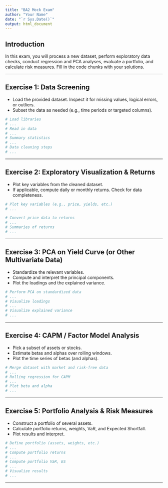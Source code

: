 ```yaml
---
title: "BA2 Mock Exam"
author: "Your Name"
date: "`r Sys.Date()`"
output: html_document
---
```


## Introduction
In this exam, you will process a new dataset, perform exploratory data checks, conduct regression and PCA analyses, evaluate a portfolio, and calculate risk measures. Fill in the code chunks with your solutions.

---

## Exercise 1: Data Screening
- Load the provided dataset. Inspect it for missing values, logical errors, or outliers.
- Subset the data as needed (e.g., time periods or targeted columns).

```r
# Load libraries
# ...
# Read in data
# ...
# Summary statistics
# ...
# Data cleaning steps
# ...
```

---

## Exercise 2: Exploratory Visualization & Returns
- Plot key variables from the cleaned dataset.
- If applicable, compute daily or monthly returns. Check for data completeness.

```r
# Plot key variables (e.g., price, yields, etc.)
# ...
```

```r
# Convert price data to returns
# ...
# Summaries of returns
# ...
```

---

## Exercise 3: PCA on Yield Curve (or Other Multivariate Data)
- Standardize the relevant variables.
- Compute and interpret the principal components.
- Plot the loadings and the explained variance.

```r
# Perform PCA on standardized data
# ...
# Visualize loadings
# ...
# Visualize explained variance
# ...
```

---

## Exercise 4: CAPM / Factor Model Analysis
- Pick a subset of assets or stocks.
- Estimate betas and alphas over rolling windows.
- Plot the time series of betas (and alphas).

```r
# Merge dataset with market and risk-free data
# ...
# Rolling regression for CAPM
# ...
# Plot beta and alpha
# ...
```

---

## Exercise 5: Portfolio Analysis & Risk Measures
- Construct a portfolio of several assets.
- Calculate portfolio returns, weights, VaR, and Expected Shortfall.
- Plot results and interpret.

```r
# Define portfolio (assets, weights, etc.)
# ...
# Compute portfolio returns
# ...
# Compute portfolio VaR, ES
# ...
# Visualize results
# ...
```

---
